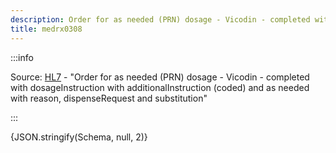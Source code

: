 ```yaml
---
description: Order for as needed (PRN) dosage - Vicodin - completed with dosageInstruction with additionalInstruction (coded) and as needed with reason, dispenseRequest and substitution
title: medrx0308
---
```



:::info

Source: [HL7](https://www.hl7.org/fhir/medicationrequest0308.html) - "Order for as needed (PRN) dosage - Vicodin - completed with dosageInstruction with additionalInstruction (coded) and as needed with reason, dispenseRequest and substitution"

:::

<Tabs>
  <TabItem value="text" label="Human readable text" default>
    <MultipleDosagesToText
      dosages={Schema}
      config={{  }}
    />
  </TabItem>
  <TabItem value="json" label="Dosage">
    <CodeBlock language="json">{JSON.stringify(Schema, null, 2)}</CodeBlock>
  </TabItem>
</Tabs>

